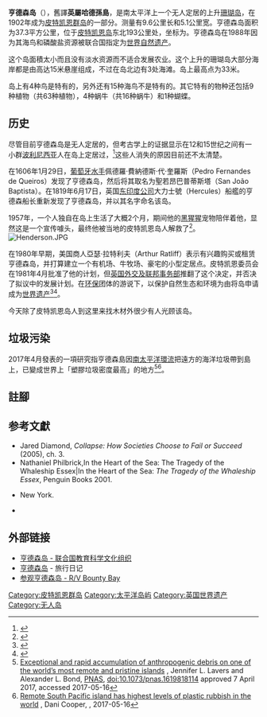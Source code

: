 {{Expand language|1=en|time=2021-05-03T00:08:29+00:00}}
{{Infobox islands
| name             = 亨德森島
| native name      = Henderson Island
| native name link = 英语
| native_name_lang = en
| image name       = Henderson Island Map.jpg
| image caption    = Map of Henderson Island
| map              = 
| map_caption      = 
| coordinates      = {{coord|-24.35|-128.32|display=inline,title}}
| location         = [[南太平洋|南太平洋]]
| archipelago      = {{PCN}}
| area km2         = 37.3
| length km        = 9.6
| width km         = 5.1
| coastline km     = 
| elevation m      = 33
| highest mount    = 
| country          = {{UK}}
| country admin divisions title      = {{nowrap|[[英國海外領土|海外领地]]}}
| country admin divisions            = {{PCN}}
| population       = 0
| languages        = 
| ethnic groups    = 
| timezone1        = PNT
| utc_offset1      = -8
| module           = {{Infobox UNESCO World Heritage Site
 | WHS = Henderson Island
 | Type = 自然遗产
 | criteria = vii, x
 | ID = 487
 | year = 1988
 | website = http://whc.unesco.org/en/list/487
 | child = yes}}
}}
'''亨德森岛'''（{{Lang-en|Henderson Island}}），舊譯'''英屬哈德孫島'''，是南太平洋上一个无人定居的上升[[珊瑚岛|珊瑚岛]]，在1902年成为[[皮特凯恩群岛|皮特凯恩群岛]]的一部分。测量有9.6公里长和5.1公里宽。亨德森岛面积为37.3平方公里，位于[[皮特凯恩岛|皮特凯恩岛]]东北193公里处，坐标为{{coord|24|22|01|S|128|18|57|W|}}。亨德森岛在1988年因为其海鸟和磷酸盐资源被联合国指定为[[世界自然遗产|世界自然遗产]]。

这个岛面積太小而且没有淡水资源而不适合发展农业。这个上升的珊瑚岛大部分海岸都是由高达15米悬崖组成，不过在岛北边有3处海滩。岛上最高点为33米。

岛上有4种鸟是特有的，另外还有15种海鸟不是特有的。其它特有的物种还包括9种植物（共63种植物），4种蜗牛（共16种蜗牛）和1种蝴蝶。

==历史==
尽管目前亨德森岛是无人定居的，但考古学上的证据显示在12和15世纪之间有一小群[[波利尼西亚|波利尼西亚]]人在岛上定居过，<ref>{{cite journal |last=Stefan |first=Vincent H.  |title=Henderson Island crania and their implication for Southeast Polynesian prehistory |journal=Journal of the Polynesian Society |year=2002 |language=en}}</ref>这些人消失的原因目前还不太清楚。

在1606年1月29日，[[葡萄牙|葡萄牙]][[水手|水手]]佩德羅·費納德斯·代·奎羅斯（Pedro Fernandes de Queiros）发现了亨德森岛，然后将其取名为聖若昂巴普蒂斯塔（San João Baptista）。在1819年6月17日，英国[[东印度公司|东印度公司]]大力士號（Hercules）船艦的亨德森船长重新发现了亨德森岛，并以其名字命名该岛。

1957年，一个人独自在岛上生活了大概2个月，期间他的[[黑猩猩|黑猩猩]]宠物陪伴着他，显然这是一个宣传噱头，最终他被当地的皮特凯恩岛人解救了<ref>{{Cite web|url=https://library.puc.edu/pitcairn/pitcairn/monkey.shtml|title=The Tomarchin-Moko Story|access-date=2022-01-26|archive-date=2021-02-27|archive-url=https://web.archive.org/web/20210227080332/https://library.puc.edu/pitcairn/pitcairn/monkey.shtml|dead-url=no}}</ref>。
[[File:Henderson.JPG|thumb]]

在1980年早期，美国商人亞瑟·拉特利夫（Arthur Ratliff）表示有兴趣购买或租赁亨德森岛，并打算建立一个有机场、牛牧场、豪宅的小型定居点。皮特凯恩委员会在1981年4月批准了他的计划，但[[英国|英国]][[外交及联邦事务部|外交及联邦事务部]]推翻了这个决定，并否决了拟议中的发展计划。在[[环保|环保]]团体的游说下，以保护自然生态和环境为由将岛申请成为[[世界遗产|世界遗产]]<ref>{{cite magazine |author=Serpell J |issue=5 May 1983 |journal=New Scientist |page=320 |title=Desert island risk |url=https://books.google.com/books?id=fdvrCZFHhGgC&pg=PA320 |date=5 May 1983 |access-date=14 September 2020 |archive-date=1 September 2021 |archive-url=https://web.archive.org/web/20210901041357/https://books.google.com/books?id=fdvrCZFHhGgC&pg=PA320 |url-status=live }}</ref><ref name="UNESCO_description">{{cite web |url=https://whc.unesco.org/en/list/487 |title=UNESCO World Heritage listing |access-date=21 May 2011 |archive-date=2 August 2020 |archive-url=https://web.archive.org/web/20200802131945/http://whc.unesco.org/en/list/487 |url-status=live }}</ref>。

今天除了皮特凯恩岛人到这里来找木材外很少有人光顾该岛。

==垃圾污染==
2017年4月發表的一項研究指亨德森島因[[南太平洋環流|南太平洋環流]]把遠方的海洋垃圾帶到島上，已變成世界上「塑膠垃圾密度最高」的地方<ref name="2017-05-09_PNAS">[http://www.pnas.org/content/early/2017/05/09/1619818114.full Exceptional and rapid accumulation of anthropogenic debris on one of the world’s most remote and pristine islands] {{Wayback|url=http://www.pnas.org/content/early/2017/05/09/1619818114.full |date=20190117193652 }}, Jennifer L. Lavers and Alexander L. Bond, [[PNAS|PNAS]], [[doi:10.1073/pnas.1619818114|doi:10.1073/pnas.1619818114]] approved 7 April 2017, accessed 2017-05-16{{En}}</ref><ref name="2017-05-16_ABC">[http://www.abc.net.au/news/science/2017-05-16/plastic-pollution-on-henderson-island-in-south-pacific/8527370 Remote South Pacific island has highest levels of plastic rubbish in the world] {{Wayback|url=http://www.abc.net.au/news/science/2017-05-16/plastic-pollution-on-henderson-island-in-south-pacific/8527370 |date=20201112040438 }}, Dani Cooper, {{tsl|en|ABC News Online|}}, 2017-05-16{{En}}</ref>。

== 註腳 ==
{{reflist}}

==参考文獻==
* Jared Diamond, ''Collapse: How Societies Choose to Fail or Succeed'' (2005), ch. 3.{{En}}
* Nathaniel Philbrick,In the Heart of the Sea: The Tragedy of the Whaleship Essex|In the Heart of the Sea: ''The Tragedy of the Whaleship Essex'', Penguin Books 2001.{{En}}
*{{cite book | author=Chase, Owen | title=Narrative of the Most Extraordinary and Distressing Shipwreck of the Whale-Ship Essex | publisher=W. B. Gilley | year=1821 | id= No ISBN |language=en}} New York.
*{{cite book | author=Nickerson, Thomas | title=The Loss of the Ship "Essex" Sunk by a Whale and the Ordeal of the Crew in Open Boats | publisher=Nantucket Historical Society | year=1984 | isbn=9996662497 |language=en}}

==外部链接==
*[http://whc.unesco.org/pg.cfm?cid=31&id_site=487 亨德森岛 - 联合国教育科学文化组织] {{Wayback|url=http://whc.unesco.org/pg.cfm?cid=31&id_site=487 |date=20170701231718 }}{{En}}
*[http://www.thesalmons.org/lynn/henderson.html 亨德森岛] {{Wayback|url=http://www.thesalmons.org/lynn/henderson.html |date=20101201191232 }} - 旅行日记{{En}}
*[https://web.archive.org/web/20180816000217/http://www.pacific-expeditions.com/ 参观亨德森岛 - R/V Bounty Bay]{{En}}

{{英国世界遗产}}
{{Outlying territories of European countries}}

[[Category:皮特凯恩群岛|Category:皮特凯恩群岛]]
[[Category:太平洋岛屿|Category:太平洋岛屿]]
[[Category:英国世界遗产|Category:英国世界遗产]]
[[Category:无人岛|Category:无人岛]]